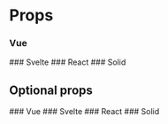 
# Props
### Vue
<Example>
    <VueProps stringprop="str" complexprop={{value: "val"}} numprop={7}></VueProps>
</Example>
### Svelte
<Example>
    <SvelteProps stringprop="str" complexprop={{value: "val"}} numprop={7}></SvelteProps>
</Example>
### React
<Example>
    <ReactProps stringprop="str" complexprop={{value: "val"}} numprop={7}></ReactProps>
</Example>
### Solid
<Example>
    <SolidProps stringprop="str" complexprop={{value: "val"}} numprop={7}></SolidProps>
</Example>


<h2>Optional props</h2>
### Vue
<Example>
    <VueProps stringprop="str" complexprop={{value: "val"}} numprop={7} optionalprop="op"></VueProps>
</Example>
### Svelte
<Example>
    <SvelteProps stringprop="str" complexprop={{value: "val"}} numprop={7} optionalprop="op"></SvelteProps>
</Example>
### React
<Example>
    <ReactProps stringprop="str" complexprop={{value: "val"}} numprop={7} optionalprop="op"></ReactProps>
</Example>
### Solid
<Example>
    <SolidProps stringprop="str" complexprop={{value: "val"}} numprop={7} optionalprop="op"></SolidProps>
</Example>
